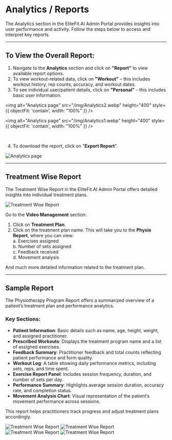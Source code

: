 # Analytics / Reports

The Analytics section in the EliteFit.AI Admin Portal provides insights into user performance and activity. Follow the steps below to access and interpret key reports.

---

## To View the Overall Report:

1. Navigate to the **Analytics** section and click on **"Report"** to view available report options.
2. To view workout-related data, click on **"Workout"** – this includes workout history, rep counts, accuracy, and workout dates.
3. To see individual user/patient details, click on **"Personal"** – this includes basic user information.

<div style={{ display: 'flex', alignItems: 'center', justifyContent: 'space-around', gap: '2rem', flexWrap: 'wrap' }}>

<div style={{ flex: 1, minWidth: '100px' }}>

<img alt="Analytics page" src="/img/Analytics2.webp" height="400" style={{ objectFit: 'contain', width: "100%" }} />

</div>

<div style={{ flex: 1, minWidth: '100px'}}>

<img alt="Analytics page" src="/img/Analytics1.webp" height="400" style={{ objectFit: 'contain', width: "100%" }} />

</div>
</div><br />


4. To download the report, click on "**Export Report**".

![Analytics page](/img/Analytic3.webp)

---

## Treatment Wise Report

The Treatment Wise Report in the EliteFit.AI Admin Portal offers detailed insights into individual treatment plans.

<div style={{ display: 'flex', alignItems: 'center', gap: '1rem', flexWrap: 'wrap' }}>


<div style={{ flex: 1, minWidth: '250px' }}>

![Treatment Wise Report](/img/Analytic4.webp)

</div>
<div style={{ flex: 1, width: "300px" }}>

Go to the **Video Management** section:

1. Click on **Treatment Plan**.
2. Click on the treatment plan name. This will take you to the **Physio Report**, where you can view: <br />
   a. Exercises assigned  
   b. Number of sets assigned  
   c. Feedback received  
   d. Movement analysis  

And much more detailed information related to the treatment plan.

</div>
</div>

---

## Sample Report

The Physiotherapy Program Report offers a summarized overview of a patient’s treatment plan and performance analytics.

### Key Sections:

- **Patient Information**: Basic details such as name, age, height, weight, and assigned practitioner.
- **Prescribed Workouts**: Displays the treatment program name and a list of assigned exercises.
- **Feedback Summary**: Practitioner feedback and total counts reflecting patient performance and form quality.
- **Workout Log**: A table showing daily performance metrics, including sets, reps, and time spent.
- **Exercise Report Panel**: Includes session frequency, duration, and number of sets per day.
- **Performance Summary**: Highlights average session duration, accuracy rate, and completion status.
- **Movement Analysis Chart**: Visual representation of the patient’s movement performance across sessions.

This report helps practitioners track progress and adjust treatment plans accordingly.

<div style={{ display: 'flex', alignItems: 'flex-start', gap: '1rem', flexWrap: 'wrap' }}>
  <div style={{ flex: 1, minWidth: '300px' }}>
    <img src="/img/Analytic8.webp" alt="Treatment Wise Report" style={{ height: '230px', width: '100%' }} />
    <img src="/img/Analytic6.webp" alt="Treatment Wise Report" style={{ height: '230px', width: '100%' }} />
  </div>

  <div style={{ flex: 1, minWidth: '300px' }}>
    <img src="/img/Analytic5.webp" alt="Treatment Wise Report" style={{ height: '230px', width: '100%' }} />
    <img src="/img/Analytic7.webp" alt="Treatment Wise Report" style={{ height: '230px', width: '100%' }} />
  </div>
</div>

